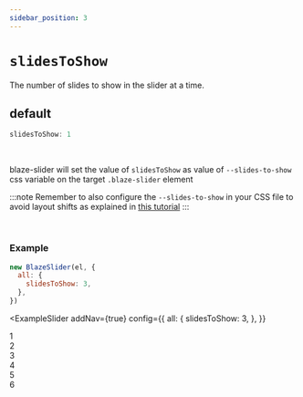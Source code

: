 ```yaml
---
sidebar_position: 3
---
```



# `slidesToShow`

The number of slides to show in the slider at a time.

## default

```typescript
slidesToShow: 1
```

<br />

blaze-slider will set the value of `slidesToShow` as value of `--slides-to-show` css variable on the target `.blaze-slider` element

:::note
Remember to also configure the `--slides-to-show` in your CSS file to avoid layout shifts as explained in [this tutorial](/docs/Tutorial/layout-shift)
:::

<br />

### Example

```javascript
new BlazeSlider(el, {
  all: {
    slidesToShow: 3,
  },
})
```

<ExampleSlider
  addNav={true}
  config={{
    all: {
      slidesToShow: 3,
    },
  }}
>
  <div> 1 </div>
  <div> 2 </div>
  <div> 3 </div>
  <div> 4 </div>
  <div> 5 </div>
  <div> 6 </div>
</ExampleSlider>
